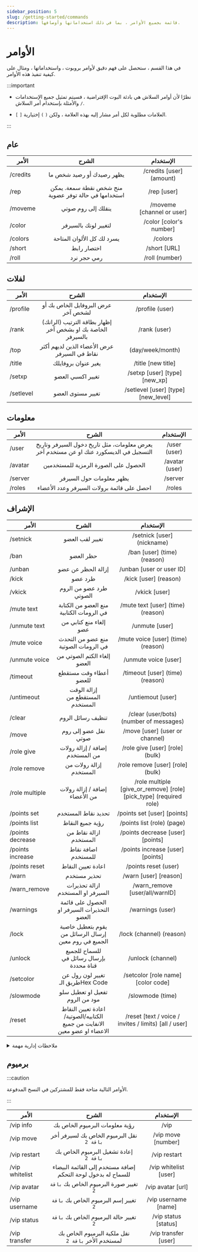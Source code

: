 ```yaml
---
sidebar_position: 5
slug: /getting-started/commands
description: قائمة بجميع الأوامر ، بما في ذلك استخداماتها وأوصافها.
---
```


# الأوامر

في هذا القسم ، ستحصل على فهم دقيق لأوامر بروبوت ، واستخداماتها ، ومثال على كيفية تنفيذ هذه الأوامر.

:::important

- نظرًا لأن أوامر السلاش هي بادئة البوت الإفتراضية ، فسيتم تمثيل جميع الإستخدامات والأمثلة بإستخدام أمر السلاش `/`.

- `[` `]` العلامات مطلوبة لكل أمر مشار إليه بهذه العلامة ، ولكن `(` `)` إختيارية.

:::

## عام 

| الأمر | الشرح | الإستخدام |
| ------------- |:-------------:|:-------------:|
| /credits | يظهر رصيدك أو رصيد شخص ما | /credits [user] (amount) |
| /rep | منح شخص نقطة سمعة. يمكن استخدامها في حالة توفر عضوية | /rep [user] |
| /moveme | ينقلك إلى روم صوتي | /moveme [channel or user] |
| /color | لتغيير لونك بالسيرفر | /color [color's number] |
| /colors | يسرد لك كل الألوان المتاحة | /colors |
| /short | اختصار رابط | /short [URL] |
| /roll | رمي حجر نرد | /roll (number) |

## لفلات


| الأمر | الشرح | الإستخدام |
| ------------- |:-------------:|:-------------:|
| /profile | عرض البروفايل الخاص بك أو لشخص آخر | /profile (user) |
| /rank | إظهار بطاقة الترتيب (الرانك) الخاصة بك او بشخص آخر بالسيرفر | /rank (user) |
| /top | عرض الأعضاء الذين لديهم أكثر نقاط في السيرفر | (day/week/month) |
| /title | يغير عنوان بروفايلك | /title [new title] |
| /setxp | تغيير اكسبي العضو | /setxp [user] [type] [new_xp] |
| /setlevel | تغيير مستوى العضو | /setlevel [user] [type] [new_level] |

## معلومات

| الأمر | الشرح | الإستخدام |
| ------------- |:-------------:|:-------------:|
| /user | يعرض معلومات، مثل تاريخ دخول السيرفر وتاريخ التسجيل في الديسكورد عنك او عن مستخدم آخر | /user (user) |
| /avatar | الحصول على الصورة الرمزية للمستخدمين | /avatar (user) |
| /server | يظهر معلومات حول السيرفر | /server |
| /roles | احصل على قائمة برولات السيرفر وعدد الأعضاء | /roles |

## الإشراف

| الأمر | الشرح | الإستخدام |
| ------------- |:-------------:|:-------------:|
| /setnick | تغيير لقب العضو | /setnick [user] (nickname) |
| /ban | حظر العضو | /ban [user] (time) (reason) |
| /unban | إزالة الحظر عن عضو | /unban [user or user ID] |
| /kick | طرد عضو | /kick [user] (reason) |
| /vkick | طرد عضو من الروم الصوتي | /vkick [user] |
| /mute text | منع العضو من الكتابة في الرومات الكتابية | /mute text [user] (time) (reason) |
| /unmute text | إلغاء منع كتابي من عضو | /unmute [user] |
| /mute voice | منع عضو من التحدث في الرومات الصوتية | /mute voice [user] (time) (reason) |
| /unmute voice | إلغاء الكتم الصوتي من العضو | /unmute voice [user] |
| /timeout | أعطاء وقت مستقطع للعضو | /timeout [user] (time) (reason) |
| /untimeout | إزالة الوقت المستقطع من المستخدم | /untiemout [user] |
| /clear | تنظيف رسائل الروم | /clear (user/bots) (number of messages) |  
| /move | نقل عضو إلى روم صوتي | /move [user] (user or channel) |
| /role give | إضافة / إزالة رولات من المستخدم | /role give [user] [role] (bulk) |
| /role remove | إزالة رولات من المستخدم | /role remove [user] [role] (bulk) |
| /role multiple | إضافة / إزالة رولات من الأعضاء | /role multiple [give_or_remove] [role] [pick_type] (required role) |
| /points set | تحديد نقاط المستخدم | /points set [user] [points] |
| /points list | رؤية جميع النقاط | /points list (role) (page) |
| /points decrease | ازالة نقاط من المستخدم | /points decrease [user] [points] |
| /points increase | اضافة نقاط للمستخدم | /points increase [user] [points] |
| /points reset | اعادة تعيين النقاط | /points reset (user) |
| /warn | تحذير مستخدم | /warn [user] [reason] | 
| /warn_remove | ازالة تحذيرات السيرفر او المستخدم | /warn_remove [user/all/warnID] |
| /warnings | الحصول على قائمة التحذيرات السيرفر او العضو | /warnings (user) |
| /lock | يقوم بتعطيل خاصية إرسال الرسائل من الجميع في روم معين | /lock (channel) (reason) |
| /unlock | للسماح للجميع بإرسال رسائل في قناة محددة | /unlock (channel) |
| /setcolor | تغيير لون رول عن طريق الـHex Code | /setcolor [role name] [color code]
| /slowmode | تفعيل او تعطيل سلو مود من الروم | /slowmode (time) |
| /reset | اعادة تعيين النقاط الكتابيه/الصوتية/الانفايت من جميع الاعضاء او عضو معين | /reset [text / voice / invites / limits) [all / user] |

<details>

<summary>ملاحظات إدارية مهمة</summary>

- يمكن فقط للمستخدمين الذين لديهم صلاحية `Administrator` ، أو `Mod Roles` على لوحة التحكم ، أو الصلاحية الخاصة بهذا الأمر لإستخدام أوامر الإشراف. __ على سبيل المثال__ ، يمكن للمستخدمين الذين لديهم صلاحية `Ban members` استخدام أمر `/ ban`.

- إذا لم يتم تحديد وقت ، فإن المدة الزمنية الافتراضية لجميع أوامر إدخال الوقت هي ** 3 أشهر **؛ يمكن تعديل هذا في أي وقت. 

</details>

## برميوم

:::caution 

الأوامر التالية متاحة فقط للمشتركين في النسخ المدفوعة.

:::

| الأمر | الشرح | الإستخدام |
| ------------- |:-------------:|:-------------:|
| /vip info | رؤية معلومات البرميوم الخاص بك | /vip |
| /vip move | نقل البرميوم الخاص بك لسيرفر أخر `باقة 2` | /vip move [number] |
| /vip restart | إعادة تشغيل البرميوم الخاص بك `باقة 2` | /vip restart |
| /vip whitelist | إضافة مستخدم إلى القائمة البيضاء للسماح له بدخول لوحة التحكم | /vip whitelist [user] |
| /vip avatar | تغيير صورة البرميوم الخاص بك `باقة 2` | /vip avatar [url] |
| /vip username | تغيير إسم البرميوم الخاص بك `باقة 2` | /vip username [name] |
| /vip status | تغيير حالة البرميوم الخاص بك `باقة 2` | /vip status [status] |
| /vip transfer | نقل ملكية البرميوم الخاص بك لمستخدم الأخر `باقة 2` | /vip transfer [user]

